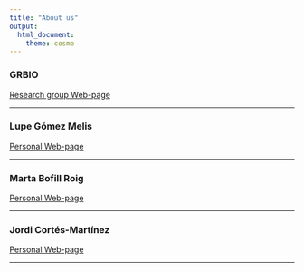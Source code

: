 ---
title: "About us"
output:
  html_document:
    theme: cosmo
---

<style type="text/css">
h1.title {
  font-size: 36px;
  color: DarkRed;
  text-align: center;
}
</style>



### GRBIO

[Research group Web-page](https://grbio.upc.edu/en)

<hr>

### Lupe Gómez Melis

[Personal Web-page](https://grbio.upc.edu/en/about-us/cv/lupe-gomez)

<hr>

### Marta Bofill Roig

[Personal Web-page](https://martabofillroig.github.io/)

<hr>


### Jordi Cortés-Martínez

[Personal Web-page](https://jordi-cortes.netlify.app/)

<hr>

